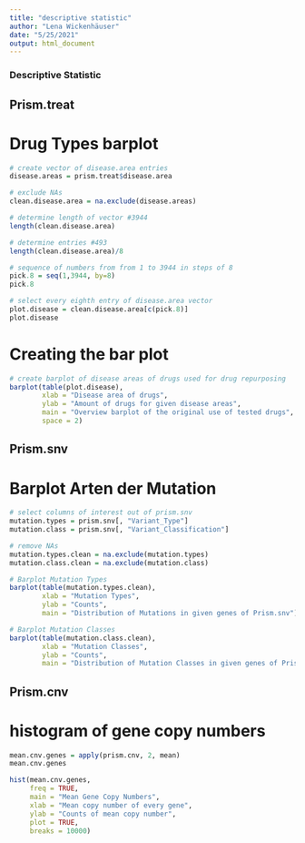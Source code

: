 ```yaml
---
title: "descriptive statistic"
author: "Lena Wickenhäuser"
date: "5/25/2021"
output: html_document
---
```

### Descriptive Statistic

## Prism.treat
# Drug Types barplot

```r
# create vector of disease.area entries
disease.areas = prism.treat$disease.area

# exclude NAs
clean.disease.area = na.exclude(disease.areas)

# determine length of vector #3944
length(clean.disease.area)

# determine entries #493
length(clean.disease.area)/8

# sequence of numbers from from 1 to 3944 in steps of 8
pick.8 = seq(1,3944, by=8)
pick.8

# select every eighth entry of disease.area vector
plot.disease = clean.disease.area[c(pick.8)]
plot.disease
```

# Creating the bar plot
```r
# create barplot of disease areas of drugs used for drug repurposing
barplot(table(plot.disease),
        xlab = "Disease area of drugs",
        ylab = "Amount of drugs for given disease areas",
        main = "Overview barplot of the original use of tested drugs",
        space = 2)
```

## Prism.snv
# Barplot Arten der Mutation
```r
# select columns of interest out of prism.snv
mutation.types = prism.snv[, "Variant_Type"]
mutation.class = prism.snv[, "Variant_Classification"]

# remove NAs
mutation.types.clean = na.exclude(mutation.types)
mutation.class.clean = na.exclude(mutation.class)

# Barplot Mutation Types
barplot(table(mutation.types.clean),
        xlab = "Mutation Types",
        ylab = "Counts",
        main = "Distribution of Mutations in given genes of Prism.snv")

# Barplot Mutation Classes
barplot(table(mutation.class.clean),
        xlab = "Mutation Classes",
        ylab = "Counts",
        main = "Distribution of Mutation Classes in given genes of Prism.snv")
```

## Prism.cnv
# histogram of gene copy numbers
```r
mean.cnv.genes = apply(prism.cnv, 2, mean)
mean.cnv.genes

hist(mean.cnv.genes,
     freq = TRUE,
     main = "Mean Gene Copy Numbers",
     xlab = "Mean copy number of every gene",
     ylab = "Counts of mean copy number",
     plot = TRUE,
     breaks = 10000)
```

